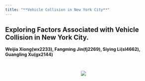 ```yaml
---
title: "**Vehicle Collision in New York City**"
---
```


## Exploring Factors Associated with Vehicle Collision in New York City.

**Weijia Xiong(wx2233), Fangming Jin(fj2269), Siying Li(sl4662), Guangling Xu(gx2144)**

<br>

<center>
<img src="image/home.jpg" style="width:`150%">  
